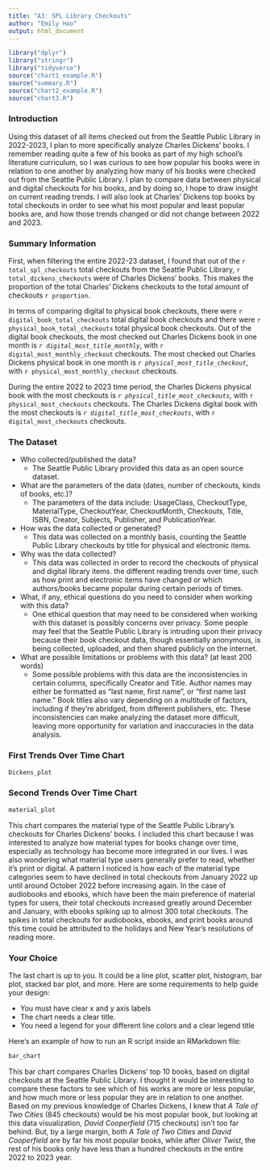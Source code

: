 ```yaml
---
title: "A3: SPL Library Checkouts"
author: "Emily Hao"
output: html_document
---
```


```r
library("dplyr")
library("stringr")
library("tidyverse")
source("chart1_example.R")
source("summary.R")
source("chart2_example.R")
source("chart3.R")
```

### Introduction

Using this dataset of all items checked out from the Seattle Public Library in 2022-2023, I plan to more specifically analyze Charles Dickens' books. I remember reading quite a few of his books as part of my high school's literature curriculum, so I was curious to see how popular his books were in relation to one another by analyzing how many of his books were checked out from the Seattle Public Library. I plan to compare data between physical and digital checkouts for his books, and by doing so, I hope to draw insight on current reading trends. I will also look at Charles' Dickens top books by total checkouts in order to see what his most popular and least popular books are, and how those trends changed or did not change between 2022 and 2023. 

### Summary Information

First, when filtering the entire 2022-23 dataset, I found that out of the `r total_spl_checkouts` total checkouts from the Seattle Public Library, `r total_dickens_checkouts` were of Charles Dickens' books. This makes the proportion of the total Charles' Dickens checkouts to the total amount of checkouts `r proportion`. 

In terms of comparing digital to physical book checkouts, there were `r digital_book_total_checkouts` total digital book checkouts and there were `r physical_book_total_checkouts` total physical book checkouts. Out of the digital book checkouts, the most checked out Charles Dickens book in one month is *`r digital_most_title_monthly`*, with `r digital_most_monthly_checkout` checkouts. The most checked out Charles Dickens physical book in one month is *`r physical_most_title_checkout`*, with `r physical_most_monthly_checkout` checkouts.

During the entire 2022 to 2023 time period, the Charles Dickens physical book with the most checkouts is *`r physical_title_most_checkouts`*, with `r physical_most_checkouts` checkouts. The Charles Dickens digital book with the most checkouts is *`r digital_title_most_checkouts`*, with `r digital_most_checkouts` checkouts.


### The Dataset

- Who collected/published the data?  
  - The Seattle Public Library provided this data as an open source dataset.
- What are the parameters of the data (dates, number of checkouts, kinds of books, etc.)?
  - The parameters of the data include: UsageClass, CheckoutType, MaterialType, CheckoutYear, CheckoutMonth, Checkouts, Title, ISBN, Creator, Subjects, Publisher, and PublicationYear.
- How was the data collected or generated?  
  - This data was collected on a monthly basis, counting the Seattle Public Library checkouts by title for physical and electronic items.
- Why was the data collected?  
  - This data was collected in order to record the checkouts of physical and digital library items. the different reading trends over time, such as how print and electronic items have changed or which authors/books became popular during certain periods of times. 
- What, if any, ethical questions do you need to consider when working with this data?  
  - One ethical question that may need to be considered when working with this dataset is possibly concerns over privacy. Some people may feel that the Seattle Public Library is intruding upon their privacy because their book checkout data, though essentially anonymous, is being collected, uploaded, and then shared publicly on the internet. 
- What are possible limitations or problems with this data?   (at least 200 words)
  - Some possible problems with this data are the inconsistencies in certain columns, specifically Creator and Title. Author names may either be formatted as "last name, first name", or "first name last name." Book titles also vary depending on a multitude of factors, including if they're abridged, from different publishers, etc. These inconsistencies can make analyzing the dataset more difficult, leaving more opportunity for variation and inaccuracies in the data analysis.

### First Trends Over Time Chart

```r
Dickens_plot

```

### Second Trends Over Time Chart

```r
material_plot

```
This chart compares the material type of the Seattle Public Library's checkouts for Charles Dickens' books. I included this chart because I was interested to analyze how material types for books change over time, especially as technology has become more integrated in our lives. I was also wondering what material type users generally prefer to read, whether it's print or digital. A pattern I noticed is how each of the material type categories seem to have declined in total checkouts from January 2022 up until around October 2022 before increasing again. In the case of audiobooks and ebooks, which have been the main preference of material types for users, their total checkouts increased greatly around December and January, with ebooks spiking up to almost 300 total checkouts. The spikes in total checkouts for audiobooks, ebooks, and print books around this time could be attributed to the holidays and New Year's resolutions of reading more. 


### Your Choice

The last chart is up to you. It could be a line plot, scatter plot, histogram, bar plot, stacked bar plot, and more. Here are some requirements to help guide your design:

- You must have clear x and y axis labels
- The chart needs a clear title.
- You need a legend for your different line colors and a clear legend title

Here's an example of how to run an R script inside an RMarkdown file:

```r
bar_chart

```
This bar chart compares Charles Dickens' top 10 books, based on digital checkouts at the Seattle Public Library. I thought it would be interesting to compare these factors to see which of his works are more or less popular, and how much more or less popular they are in relation to one another. Based on my previous knowledge of Charles Dickens, I knew that *A Tale of Two Cities* (845 checkouts) would be his most popular book, but looking at this data visualization, *David Cooperfield* (715 checkouts) isn't too far behind. But, by a large margin, both *A Tale of Two Cities* and *David Cooperfield* are by far his most popular books, while after *Oliver Twist*, the rest of his books only have less than a hundred checkouts in the entire 2022 to 2023 year. 
